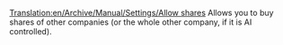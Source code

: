 [[Translation:en/Archive/Manual/Settings/Allow shares]]
Allows you to buy shares of other companies (or the whole other company, if it is AI controlled).